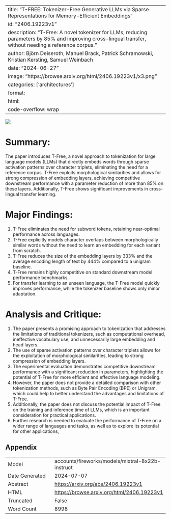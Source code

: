 
---
title: "T-FREE: Tokenizer-Free Generative LLMs via Sparse Representations for Memory-Efficient Embeddings"
id: "2406.19223v1"
description: "T-Free: A novel tokenizer for LLMs, reducing parameters by 85% and improving cross-lingual transfer, without needing a reference corpus."
author: Björn Deiseroth, Manuel Brack, Patrick Schramowski, Kristian Kersting, Samuel Weinbach
date: "2024-06-27"
image: "https://browse.arxiv.org/html/2406.19223v1/x3.png"
categories: ['architectures']
format:
  html:
    code-overflow: wrap
---

![](https://browse.arxiv.org/html/2406.19223v1/x3.png)

# Summary:

The paper introduces T-Free, a novel approach to tokenization for large language models (LLMs) that directly embeds words through sparse activation patterns over character triplets, eliminating the need for a reference corpus. T-Free exploits morphological similarities and allows for strong compression of embedding layers, achieving competitive downstream performance with a parameter reduction of more than 85% on these layers. Additionally, T-Free shows significant improvements in cross-lingual transfer learning.

# Major Findings:

1. T-Free eliminates the need for subword tokens, retaining near-optimal performance across languages.
2. T-Free explicitly models character overlaps between morphologically similar words without the need to learn an embedding for each variant from scratch.
3. T-Free reduces the size of the embedding layers by 333% and the average encoding length of text by 444% compared to a unigram baseline.
4. T-Free remains highly competitive on standard downstream model performance benchmarks.
5. For transfer learning to an unseen language, the T-Free model quickly improves performance, while the tokenizer baseline shows only minor adaptation.

# Analysis and Critique:

1. The paper presents a promising approach to tokenization that addresses the limitations of traditional tokenizers, such as computational overhead, ineffective vocabulary use, and unnecessarily large embedding and head layers.
2. The use of sparse activation patterns over character triplets allows for the exploitation of morphological similarities, leading to strong compression of embedding layers.
3. The experimental evaluation demonstrates competitive downstream performance with a significant reduction in parameters, highlighting the potential of T-Free for more efficient and effective language modeling.
4. However, the paper does not provide a detailed comparison with other tokenization methods, such as Byte Pair Encoding (BPE) or Unigram, which could help to better understand the advantages and limitations of T-Free.
5. Additionally, the paper does not discuss the potential impact of T-Free on the training and inference time of LLMs, which is an important consideration for practical applications.
6. Further research is needed to evaluate the performance of T-Free on a wider range of languages and tasks, as well as to explore its potential for other applications,

## Appendix

|          |          |
|----------|----------|
| Model     | accounts/fireworks/models/mixtral-8x22b-instruct       |
| Date Generated     | 2024-07-07       |
| Abstract | [https://arxiv.org/abs/2406.19223v1](https://arxiv.org/abs/2406.19223v1)        |
| HTML     | [https://browse.arxiv.org/html/2406.19223v1](https://browse.arxiv.org/html/2406.19223v1)       |
| Truncated       | False       |
| Word Count       | 8998       |
